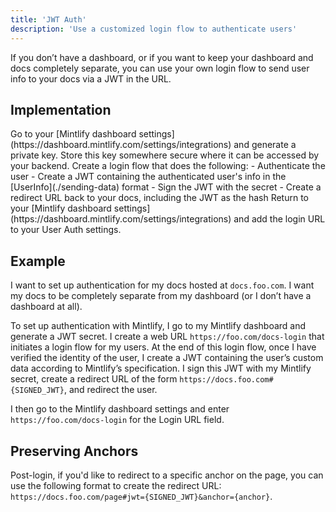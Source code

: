 ```yaml
---
title: 'JWT Auth'
description: 'Use a customized login flow to authenticate users'
---
```


If you don’t have a dashboard, or if you want to keep your dashboard and docs completely separate, you can use your own login flow to send user info to your docs via a JWT in the URL.

## Implementation

<Steps>
  <Step title="Generate a private key">
    Go to your [Mintlify dashboard settings](https://dashboard.mintlify.com/settings/integrations) and generate a private key. Store this key somewhere secure where it can be accessed by your backend.
  </Step>
  <Step title="Create a login flow">
    Create a login flow that does the following:
    - Authenticate the user
    - Create a JWT containing the authenticated user's info in the [UserInfo](./sending-data) format
    - Sign the JWT with the secret
    - Create a redirect URL back to your docs, including the JWT as the hash
  </Step>
  <Step title="Configure your User Auth settings">
    Return to your [Mintlify dashboard settings](https://dashboard.mintlify.com/settings/integrations) and add the login URL to your User Auth settings.
  </Step>
</Steps>

## Example

I want to set up authentication for my docs hosted at `docs.foo.com`. I want my docs to be completely separate from my dashboard (or I don’t have a dashboard at all).

To set up authentication with Mintlify, I go to my Mintlify dashboard and generate a JWT secret. I create a web URL `https://foo.com/docs-login` that initiates a login flow for my users. At the end of this login flow, once I have verified the identity of the user, I create a JWT containing the user’s custom data according to Mintlify’s specification. I sign this JWT with my Mintlify secret, create a redirect URL of the form `https://docs.foo.com#{SIGNED_JWT}`, and redirect the user.

I then go to the Mintlify dashboard settings and enter `https://foo.com/docs-login` for the Login URL field.

## Preserving Anchors

Post-login, if you'd like to redirect to a specific anchor on the page, you can use the following format to create the redirect URL: `https://docs.foo.com/page#jwt={SIGNED_JWT}&anchor={anchor}`.
